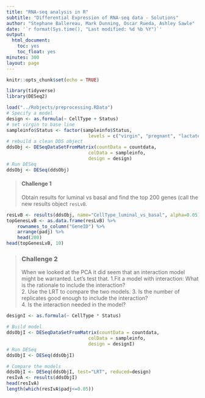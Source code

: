 ```yaml
---
title: "RNA-seq analysis in R"
subtitle: "Differential Expression of RNA-seq data - Solutions"
author: "Stephane Ballereau, Mark Dunning, Oscar Rueda, Ashley Sawle"
date: '`r format(Sys.time(), "Last modified: %d %b %Y")`'
output:
  html_document:
    toc: yes
    toc_float: yes
minutes: 300
layout: page
---
```


```r
knitr::opts_chunk$set(echo = TRUE)
```

```r
library(tidyverse)
library(DESeq2)
```

```r
load("../Robjects/preprocessing.RData")
# Specify a model
design <- as.formula(~ CellType + Status)
# set virgin to base line
sampleinfo$Status <- factor(sampleinfo$Status, 
                              levels = c("virgin", "pregnant", "lactate"))
# rebuild a clean DDS object
ddsObj <- DESeqDataSetFromMatrix(countData = countdata,
                              colData = sampleinfo,
                              design = design)
# Run DESeq
ddsObj <- DESeq(ddsObj)
```


> #### Challenge 1 {.challenge}
> Obtain results for luminal vs basal and find the top 200 genes (call the new
> results object `resLvB`.

```r
resLvB <- results(ddsObj, name="CellType_luminal_vs_basal", alpha=0.05)
topGenesLvB <- as.data.frame(resLvB) %>%
    rownames_to_column("GeneID") %>% 
    arrange(padj) %>%
    head(200)
head(topGenesLvB, 10)
```

> ### Challenge 2 {.challenge}
> When we looked at the PCA it did seem that an interaction model might be
> warranted. Let's test that.
> 1.Fit a model with interaction: What is the rationale to include the 
> interaction?  
> 2. Use the LRT to compare the two models.
> 3. Is the number of replicates good enough to include the interaction?  
> 4. Is the interaction needed in the model?  

```r
designI <- as.formula(~ CellType * Status)

# Build model
ddsObjI <- DESeqDataSetFromMatrix(countData = countdata,
                              colData = sampleinfo,
                              design = designI)
# Run DESeq
ddsObjI <- DESeq(ddsObjI)

# Compare the models
ddsObjI <- DESeq(ddsObjI, test="LRT", reduced=design)
resIvA <- results(ddsObjI)
head(resIvA)
length(which(resIvA$padj<=0.05))
```
